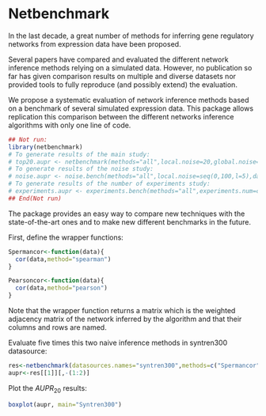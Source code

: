 Netbenchmark
========================================================

In the last decade, a great number of methods for
inferring gene regulatory networks from expression data have been proposed.

Several papers have compared and evaluated the different network inference methods relying on a simulated data. However, no publication so far has given comparison results on multiple and diverse datasets nor provided tools to fully reproduce (and possibly extend) the evaluation. 

We propose a systematic evaluation of network inference methods based on a benchmark of several simulated expression data.
This package allows replication this comparison between the different networks inference algorithms with only one line of code. 

```r
## Not run:
library(netbenchmark)
# To generate results of the main study:
# top20.aupr <- netbenchmark(methods="all",local.noise=20,global.noise=10,noiseType=c("normal","lognormal"),seed=1108) 
# To generate results of the noise study:
# noise.aupr <- noise.bench(methods="all",local.noise=seq(0,100,l=5),datasets.num=10,seed=2629)
# To generate results of the number of experiments study:
# experiments.aupr <- experiments.bench(methods="all",experiments.num=c(20,50,200,800),datasets.num=10,seed=4677)
## End(Not run)
```

The package provides an easy way to compare new techniques with the state-of-the-art  ones and to make new different benchmarks in the future.

First, define the wrapper functions:
```r
Spermancor<-function(data){
  cor(data,method="spearman")
}

Pearsoncor<-function(data){
  cor(data,method="pearson")
}
```

Note that the wrapper function returns a matrix which is the weighted adjacency matrix of the network inferred by the algorithm and that their columns and rows are named.

Evaluate five times this two naive inference methods in syntren300 datasource:
```r
res<-netbenchmark(datasources.names="syntren300",methods=c("Spermancor","Pearsoncor"))
aupr<-res[[1]][,-(1:2)]
```
Plot the $AUPR_{20}$ results:
```r
boxplot(aupr, main="Syntren300")
```